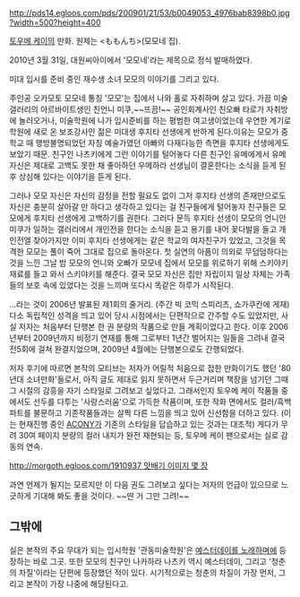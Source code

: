 http://pds14.egloos.com/pds/200901/21/53/b0049053_4976bab8398b0.jpg?width=500?height=400

[[토우메 케이]]의 만화. 원제는 <ももんち>(모모네 집). 

2010년 3월 31일, 대원씨아이에서 '모모네'라는 제목으로 정식 발매하였다.

 
미대 입시를 준비 중인 재수생 소녀 모모의 이야기를 그리고 있다.

주인공 오카모토 모모네 통칭 '모모'는 집에서 나와 홀로 자취하며 살고 있다. 가끔 미술 갤러리의 아르바이트생인 친언니 미쿠,~~뜨끔!~~ 공인회계사인 친오빠 타로가 자취방에 놀러오거나, 미술학원에 나가 입시준비를 하는 평범한 여고생이었는데 우연한 계기로 학원에 새로 온 보조강사인 젊은 미대생 후지타 선생에게 반하게 된다.이유는 모모가 중학교 때 행방불명되었던 자칭 예술가였던 아빠의 다재다능한 측면을 후지타 선생에게도 보았기 때문. 친구인 나츠키에게 그런 이야기를 털어놓다 다른 친구인 유메에게서 유메 자신은 제대로 고백도 못한 채 좋아하던 우메하라 선생님이 결혼한다는 소식을 듣게 된 후 상심해 있다는 이야기을 듣게 된다. 

그러나 모모 자신은 자신의 감정을 전할 필요도 없이 그저 후지타 선생의 존재만으로도 자신은 충분히 살아갈 만 하다고 생각하고 있다는 걸 친구들에게 털어놓자 친구들은 모모에게 후지타 선생에게 고백하기를 권한다. 그러다 문득 후지타 선생이 모모의 언니인 미쿠가 일하는 갤러리에서 개인전을 한다는 소식을 듣고 용기를 내어 꽃다발을 들고 개인전엘 찾아가지만 이미 후지타 선생에게는 같은 학교의 여자친구가 있었고, 그것을 목격한 모모는 풀이 죽어 그대로 집으로 돌아온다. 첫 실연의 아픔이 의외로 무덤덤하다는 것을 느낀 그날 밤 모모의 언니와 오빠가 모모네 집에서 모모를 위로하기 위해 스키야키 재료를 들고 와서 스키야키를 해준다. 결국 모모 자신은 집만 자립이지 일상 자체는 가족들의 보호 속에 있었다는 것을 느끼며 또다시 똑같은 하루가 시작된다.

...라는 것이 2006년 발표된 제1회의 줄거리. (주간 빅 코믹 스피리츠, 쇼가쿠칸에 게재) 다소 독립적인 성격을 띄고 있어 당시 시점에서는 단편작으로 간주할 수도 있었지만, 사실 저자는 처음부터 단행본 한 권 분량의 작품으로 만들 계획이었다고 한다. 이후 2006년부터 2009년까지 비정기 연재를 통해 그로부터 1년간 벌어지는 일들을 그려내 결국 전5회에 걸쳐 완결지었으며, 2009년 4월에는 단행본으로도 간행되었다.

저자 후기에 따르면 본작의 모티브는 저자가 어릴적 처음으로 접한 만화이기도 했던 '80년대 소녀만화'들로서, 아직 글도 제대로 읽지 못하면서 두근거리며 책장을 넘기던 그때 그 시절의 감흥을 자기 스타일로 그려보고 싶었다고. 그래서인지 토우메 케이 작품들 중에서도 선두를 다투는 '사랑스러움'으로 가득한 작품이며, 또한 작화 면에서도 컬러/흑백 파트를 불문하고 기존작품들과는 살짝 다른 느낌을 띄고 있어 신선함을 더하고 있다. (이는 현재진행 중인 [[ACONY]]가 기존의 스타일을 답습하고 있는 것과는 대조적) 게다가 무려 30여 페이지 분량의 컬러 내지가 완전 재현되는 등, 토우메 케이 팬으로서는 실로 감동의 연속.

[[http://morgoth.egloos.com/1910937 맛배기 이미지 몇 장]]

과연 언제가 될지는 모르지만 이 다음 권도 그려보고 싶다는 저자의 언급이 있으므로 느긋하게 기대해 봐도 좋을 것이다. ~~딴 거 그만 그려!~~

== 그밖에 ==

실은 본작의 주요 무대가 되는 입시학원 '관동미술학원'은 [[예스터데이를 노래하며]]에 등장하는 바로 그곳. 또한 모모의 친구인 나카하라 나츠키 역시 예스터데이, 그리고 '청춘의 차질'이라는 단편에 등장했던 적이 있다. 시기적으로는 청춘의 차질이 가장 먼저, 그리고 본작이 가장 나중에 해당된다고. 
